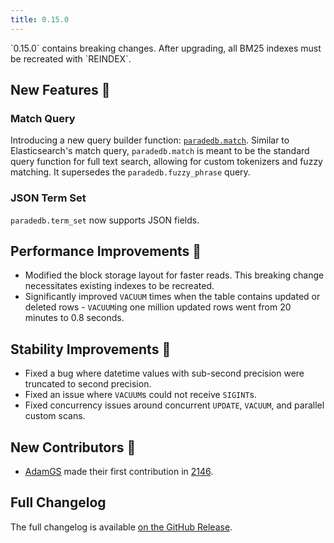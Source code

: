 ```yaml
---
title: 0.15.0
---
```


<Note>
  `0.15.0` contains breaking changes. After upgrading, all BM25 indexes must be
  recreated with `REINDEX`.
</Note>

## New Features 🎉

### Match Query

Introducing a new query builder function: [`paradedb.match`](/documentation/advanced/full-text/match). Similar to Elasticsearch's match query,
`paradedb.match` is meant to be the standard query function for full text search, allowing for
custom tokenizers and fuzzy matching. It supersedes the `paradedb.fuzzy_phrase` query.

### JSON Term Set

`paradedb.term_set` now supports JSON fields.

## Performance Improvements 🚀

- Modified the block storage layout for faster reads. This breaking change necessitates existing indexes to be
  recreated.
- Significantly improved `VACUUM` times when the table contains updated or deleted rows - `VACUUM`ing one million
  updated rows went from 20 minutes to 0.8 seconds.

## Stability Improvements 💪

- Fixed a bug where datetime values with sub-second precision were truncated to second precision.
- Fixed an issue where `VACUUM`s could not receive `SIGINT`s.
- Fixed concurrency issues around concurrent `UPDATE`, `VACUUM`, and parallel custom scans.

## New Contributors 👋

- [AdamGS](https://github.com/AdamGS) made their first contribution in [2146](https://github.com/paradedb/paradedb/pull/2146).

## Full Changelog

The full changelog is available [on the GitHub Release](https://github.com/paradedb/paradedb/releases/tag/v0.15.0).
